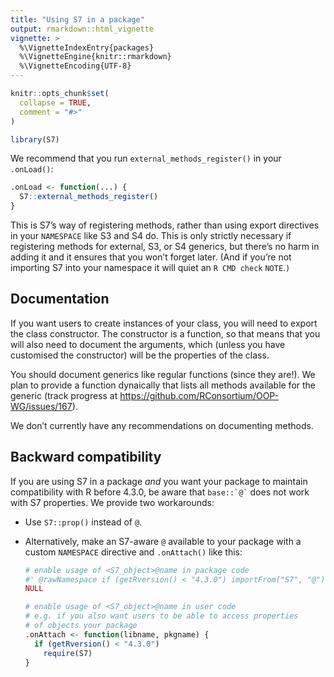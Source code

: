 ```yaml
---
title: "Using S7 in a package"
output: rmarkdown::html_vignette
vignette: >
  %\VignetteIndexEntry{packages}
  %\VignetteEngine{knitr::rmarkdown}
  %\VignetteEncoding{UTF-8}
---
```


```r
knitr::opts_chunk$set(
  collapse = TRUE,
  comment = "#>"
)
```

```r
library(S7)
```

We recommend that you run `external_methods_register()` in your `.onLoad()`:

```r
.onLoad <- function(...) {
  S7::external_methods_register()
}
```

This is S7's way of registering methods, rather than using export directives in your `NAMESPACE` like S3 and S4 do.
This is only strictly necessary if registering methods for external, S3, or S4 generics, but there's no harm in adding it and it ensures that you won't forget later.
(And if you're not importing S7 into your namespace it will quiet an `R CMD check` `NOTE`.`)`

## Documentation

If you want users to create instances of your class, you will need to export the class constructor.
The constructor is a function, so that means that you will also need to document the arguments, which (unless you have customised the constructor) will be the properties of the class.

You should document generics like regular functions (since they are!).
We plan to provide a function dynaically that lists all methods available for the generic (track progress at <https://github.com/RConsortium/OOP-WG/issues/167>).

We don't currently have any recommendations on documenting methods.

## Backward compatibility

If you are using S7 in a package *and* you want your package to maintain compatibility with R before 4.3.0, be aware that `` base::`@` `` does not work with S7 properties.
We provide two workarounds:

-   Use `S7::prop()` instead of `@`.

-   Alternatively, make an S7-aware `@` available to your package with a custom `NAMESPACE` directive and `.onAttach()` like this:

    ``` r
    # enable usage of <S7_object>@name in package code
    #' @rawNamespace if (getRversion() < "4.3.0") importFrom("S7", "@")
    NULL

    # enable usage of <S7_object>@name in user code
    # e.g. if you also want users to be able to access properties
    # of objects your package
    .onAttach <- function(libname, pkgname) {
      if (getRversion() < "4.3.0")
        require(S7)
    }
    ```
